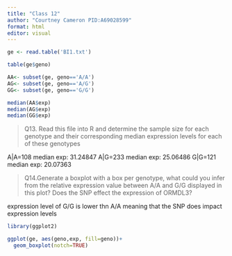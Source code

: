 ```yaml
---
title: "Class 12"
author: "Courtney Cameron PID:A69028599"
format: html
editor: visual
---
```


```r
ge <- read.table('BI1.txt')
```

```r
table(ge$geno)
```
```r
AA<- subset(ge, geno=='A/A')
AG<- subset(ge, geno=='A/G')
GG<- subset(ge, geno=='G/G')
```

```r
median(AA$exp)
median(AG$exp)
median(GG$exp)
```

>Q13. Read this file into R and determine the sample size for each genotype and their
corresponding median expression levels for each of these genotypes

A|A=108   median exp: 31.24847
A|G=233   median exp: 25.06486
G|G=121   median exp: 20.07363

>Q14.Generate a boxplot with a box per genotype, what could you infer from the relative
expression value between A/A and G/G displayed in this plot? Does the SNP effect the
expression of ORMDL3?

expression level of G/G is lower thn A/A meaning that the SNP does impact expression levels


```r
library(ggplot2)
```

```r
ggplot(ge, aes(geno,exp, fill=geno))+
  geom_boxplot(notch=TRUE)
```

